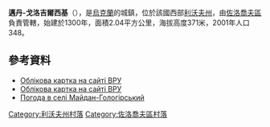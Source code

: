 {{coord|49|46|8|N|24|46|59|E|scale:30000|display=title}}

'''邁丹-戈洛吉爾西基'''（{{lang-uk|Майдан-Гологірський}}），是[[烏克蘭|烏克蘭]]的城鎮，位於該國西部[[利沃夫州|利沃夫州]]，由[[佐洛喬夫區|佐洛喬夫區]]負責管轄，始建於1300年，面積2.04平方公里，海拔高度371米，2001年人口348。

==參考資料==
*[http://w1.c1.rada.gov.ua/pls/z7503/A005?rdat1=06.09.2014&rf7571=19936 Облікова картка на сайті ВРУ]
* [http://w1.c1.rada.gov.ua/pls/z7503/A005?rdat1=06.09.2014&rf7571=19936 Облікова картка на сайті ВРУ]
* [http://weather.in.ua/ua/l'vovskaja/14322 Погода в селі Майдан-Гологірський]

[[Category:利沃夫州村落|Category:利沃夫州村落]]
[[Category:佐洛喬夫區村落|Category:佐洛喬夫區村落]]


{{Lviv-geo-stub}}